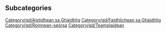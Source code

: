 
== Subcategories ==
[[Category/gd/Aistidhean sa Ghàidhlig]]
[[Category/gd/Faidhlichean sa Ghàidhlig]]
[[Category/gd/Roinnean-seòrsa]]
[[Category/gd/Teamplaidean]]
